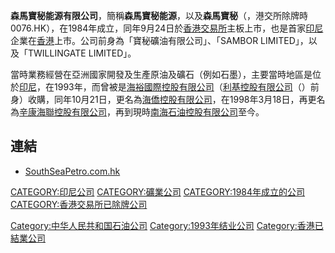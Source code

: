 '''森馬寶秘能源有限公司'''，簡稱'''森馬寶秘能源'''，以及'''森馬寶秘'''（'''{{lang-en|SUMMA PROMET ENERGY LIMITED}}'''，港交所除牌時0076.HK），在1984年成立，同年9月24日於[[香港交易所|香港交易所]]主板上市，也是首家[[印尼|印尼]]企業在[[香港|香港]]上市。公司前身為「寶秘礦油有限公司」、「SAMBOR LIMITED」，以及「TWILLINGATE LIMITED」。

當時業務經營在亞洲國家開發及生產原油及礦石（例如石墨），主要當時地區是位於[[印尼|印尼]]，在1993年，而曾被是[[海裕國際控股有限公司|海裕國際控股有限公司]]（[[利基控股有限公司|利基控股有限公司]]（{{hkex2|0240}}）前身）收購，同年10月21日，更名為[[海僑控股有限公司|海僑控股有限公司]]，在1998年3月18日，再更名為[[辛康海聯控股有限公司|辛康海聯控股有限公司]]，再到現時[[南海石油控股有限公司|南海石油控股有限公司]]至今。

==連結==
*[http://www.southseapetro.com.hk SouthSeaPetro.com.hk] {{Wayback|url=http://www.southseapetro.com.hk/ |date=20200227185256 }}

[[CATEGORY:印尼公司|CATEGORY:印尼公司]]
[[Category:中华人民共和国石油公司|Category:中华人民共和国石油公司]]
[[CATEGORY:礦業公司|CATEGORY:礦業公司]]
[[CATEGORY:1984年成立的公司|CATEGORY:1984年成立的公司]]
[[Category:1993年结业公司|Category:1993年结业公司]]
[[CATEGORY:香港交易所已除牌公司|CATEGORY:香港交易所已除牌公司]]
[[Category:香港已結業公司|Category:香港已結業公司]]